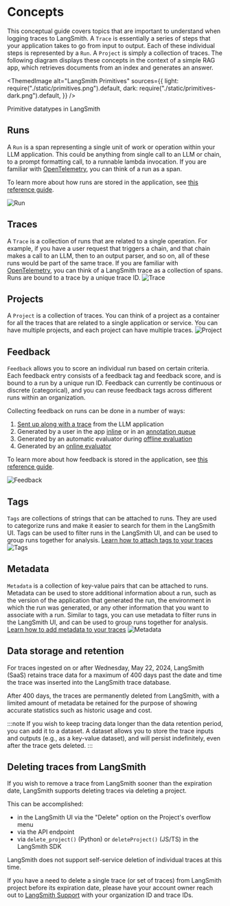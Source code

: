 
# Concepts

This conceptual guide covers topics that are important to understand when logging traces to LangSmith. A `Trace` is essentially a series of steps that your application takes to go from input to output. Each of these individual steps is represented by a `Run`. A `Project` is simply a collection of traces. The following diagram displays these concepts in the context of a simple RAG app, which retrieves documents from an index and generates an answer.

<ThemedImage
  alt="LangSmith Primitives"
  sources={{
    light: require("./static/primitives.png").default,
    dark: require("./static/primitives-dark.png").default,
  }}
/>
<div
  style={{
    display: "flex",
    flexDirection: "column",
    textAlign: "center",
    fontSize: "14px",
    marginTop: "5px",
  }}
>
  Primitive datatypes in LangSmith
</div>

## Runs

A `Run` is a span representing a single unit of work or operation within your LLM application. This could be anything from single call to an LLM or chain, to a prompt formatting call, to a runnable lambda invocation. If you are familiar with [OpenTelemetry](https://opentelemetry.io/), you can think of a run as a span.

To learn more about how runs are stored in the application, see [this reference guide](../reference/data_formats/run_data_format).

![Run](./static/run.png)

## Traces

A `Trace` is a collection of runs that are related to a single operation. For example, if you have a user request that triggers a chain, and that chain makes a call to an LLM, then to an output parser, and so on, all of these runs would be part of the same trace. If you are familiar with [OpenTelemetry](https://opentelemetry.io/), you can think of a LangSmith trace as a collection of spans. Runs are bound to a trace by a unique trace ID.
![Trace](./static/trace.png)

## Projects

A `Project` is a collection of traces. You can think of a project as a container for all the traces that are related to a single application or service. You can have multiple projects, and each project can have multiple traces.
![Project](./static/project.png)

## Feedback

`Feedback` allows you to score an individual run based on certain criteria.
Each feedback entry consists of a feedback tag and feedback score, and is bound to a run by a unique run ID.
Feedback can currently be continuous or discrete (categorical), and you can reuse feedback tags across different runs within an organization.

Collecting feedback on runs can be done in a number of ways:

1. [Sent up along with a trace](../how_to_guides/human_feedback/attach_user_feedback) from the LLM application
2. Generated by a user in the app [inline](../how_to_guides/human_feedback/annotate_traces_inline) or in an [annotation queue](../how_to_guides/human_feedback/annotation_queues)
3. Generated by an automatic evaluator during [offline evaluation](../how_to_guides/evaluation/evaluate_llm_application)
4. Generated by an [online evaluator](../how_to_guides/monitoring/online_evaluations)

To learn more about how feedback is stored in the application, see [this reference guide](../reference/data_formats/feedback_data_format).

![Feedback](./static/feedback.png)

## Tags

`Tags` are collections of strings that can be attached to runs. They are used to categorize runs and make it easier to search for them in the LangSmith UI. Tags can be used to filter runs in the LangSmith UI, and can be used to group runs together for analysis. [Learn how to attach tags to your traces](../how_to_guides/tracing/add_metadata_tags)
![Tags](./static/tags.png)

## Metadata

`Metadata` is a collection of key-value pairs that can be attached to runs. Metadata can be used to store additional information about a run, such as the version of the application that generated the run, the environment in which the run was generated, or any other information that you want to associate with a run.
Similar to tags, you can use metadata to filter runs in the LangSmith UI, and can be used to group runs together for analysis. [Learn how to add metadata to your traces](../how_to_guides/tracing/add_metadata_tags)
![Metadata](./static/metadata.png)

## Data storage and retention

For traces ingested on or after Wednesday, May 22, 2024, LangSmith (SaaS) retains trace data for a maximum of 400 days past the date and time the trace was inserted into the LangSmith trace database.

After 400 days, the traces are permanently deleted from LangSmith, with a limited amount of metadata be retained for the purpose of showing accurate statistics such as historic usage and cost.

:::note
If you wish to keep tracing data longer than the data retention period, you can add it to a dataset. A dataset allows you to store the trace inputs and outputs (e.g., as a key-value dataset), and will persist indefinitely, even after the trace gets deleted.
:::

## Deleting traces from LangSmith

If you wish to remove a trace from LangSmith sooner than the expiration date, LangSmith supports deleting traces via deleting a project.

This can be accomplished:

- in the LangSmith UI via the "Delete" option on the Project's overflow menu
- via the <RegionalUrl text='Delete Tracer Sessions' type='api' suffix='/redoc#tag/tracer-sessions/operation/delete_tracer_session_api_v1_sessions__session_id__delete' /> API endpoint
- via `delete_project()` (Python) or `deleteProject()` (JS/TS) in the LangSmith SDK

LangSmith does not support self-service deletion of individual traces at this time.

If you have a need to delete a single trace (or set of traces) from LangSmith project before its expiration date, please have your account owner reach out to [LangSmith Support](mailto:support@langchain.dev) with your organization ID and trace IDs.
